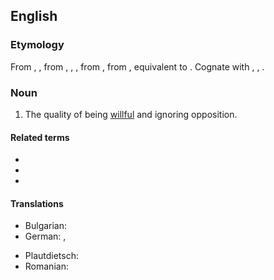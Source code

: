 ==English==

===Etymology===
From {{inh|en|enm|self-wil}}, {{m|enm|self-wille}}, from {{inh|en|ang|sylfwill}}, {{m|ang|selfwill}}, {{m|ang|selfwille||self-will}}, from {{inh|en|gmw-pro|*selbawilljō}}, from {{inh|en|gem-pro|*selbawiljô||self-will}}, equivalent to {{prefix|en|self|will}}. Cognate with {{cog|goh|selbwillo}}, {{m|goh|selpwillo}}, {{cog|non|sjalfvili}}.

===Noun===
{{en-noun|-}}

# The quality of being [[willful]] and ignoring opposition.

====Related terms====
* {{l|en|self-willed}}
* {{l|en|self-willedly}}
* {{l|en|self-willedness}}

====Translations====
{{trans-top|the quality of being willful and ignoring opposition}}
* Bulgarian: {{t+|bg|своеволие|n}}
* German: {{t+|de|Eigensinn|m}}, {{t|de|Eigenwille|m}}
{{trans-mid}}
* Plautdietsch: {{t|pdt|Ieejensenn|m}}
* Romanian: {{t+|ro|încăpățânare|f}}
{{trans-bottom}}